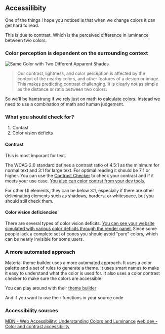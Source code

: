 ## Accessilibity

One of the things I hope you noticed is that when we change colors it can get hard to read.

This is due to contrast. Which is the perceived difference in luminance between two colors.

### Color perception is dependent on the surrounding context

![Same Color with Two Different Apparent Shades](https://developer.mozilla.org/en-US/docs/Web/Accessibility/Understanding_Colors_and_Luminance/yellowdotcheckershadow_dlyon.png)

> Our contrast, lightness, and color perception is affected by the context of the nearby colors, and other features of a design or image. This makes predicting contrast challenging. It is clearly not as simple as the distance or ratio between two colors.

So we'll be hamstrung if we rely just on math to calculate colors. Instead we need to use a combination of math and human judgement.

### What you should check for?

1. Contast
2. Color vision deficits

#### Contrast

This is most imporant for text.

The WCAG 2.0 standard defines a contrast ratio of 4.5:1 as the minimum for normal text and 3:1 for large text. For optimal reading it should be 7:1 or higher. You can use the [Contrast Checker](https://www.myndex.com/APCA/) to check your contrast and if it meets your use case. [You also can color contrst from your dev tools.](https://developer.chrome.com/docs/devtools/accessibility/contrast/)

For other UI elements, they can be below 3:1, especially if there are other deliminating elements such as shadows, borders, or whitespace, but you should still check them.

#### Color vision deficiencies

There are several types of color vision deficits. [You can see your website simulated with various color deficits through the render panel.](https://developer.chrome.com/blog/new-in-devtools-83/#vision-deficiencies) Since some people lack a complete set of cones you should avoid "pure" colors, which can be nearly invisible for some users.

### A more automated approach

Material theme builder uses a more automated approach. It uses a color palette and a set of rules to generate a theme. It uses smart names to make it easy to understand what the color is used for. It also uses a color contrast checker to make sure the colors are accessible.

You can play around with their [theme builder](https://m3.material.io/theme-builder#/dynamic)

And if you want to use their functions in your source code

### Accessibility sources

[MDN - Web Accessibility: Understanding Colors and Luminance](https://developer.mozilla.org/en-US/docs/Web/Accessibility/Understanding_Colors_and_Luminance)
[web.dev - Color and contrast accessibility](https://web.dev/color-and-contrast-accessibility/)
